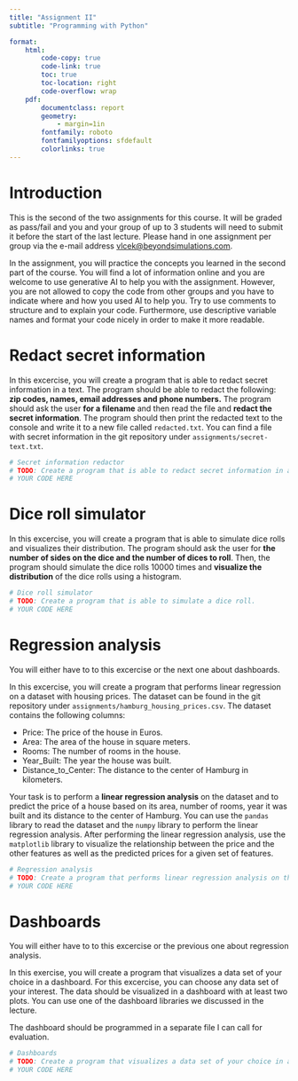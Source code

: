 ```yaml
---
title: "Assignment II"
subtitle: "Programming with Python"

format:
    html:
        code-copy: true
        code-link: true
        toc: true
        toc-location: right
        code-overflow: wrap
    pdf: 
        documentclass: report
        geometry:
            - margin=1in
        fontfamily: roboto
        fontfamilyoptions: sfdefault
        colorlinks: true
---
```


# Introduction
This is the second of the two assignments for this course. It will be graded as pass/fail and you and your group of up to 3 students will need to submit it before the start of the last lecture. Please hand in one assignment per group via the e-mail address [vlcek@beyondsimulations.com](mailto:vlcek@beyondsimulations.com).

In the assignment, you will practice the concepts you learned in the second part of the course. You will find a lot of information online and you are welcome to use generative AI to help you with the assignment. However, you are not allowed to copy the code from other groups and you have to indicate where and how you used AI to help you. Try to use comments to structure and to explain your code. Furthermore, use descriptive variable names and format your code nicely in order to make it more readable.

# Redact secret information
In this excercise, you will create a program that is able to redact secret information in a text. The program should be able to redact the following: **zip codes, names, email addresses and phone numbers.** The program should ask the user **for a filename** and then read the file and **redact the secret information**. The program should then print the redacted text to the console and write it to a new file called `redacted.txt`. You can find a file with secret information in the git repository under `assignments/secret-text.txt`.

```python
# Secret information redactor
# TODO: Create a program that is able to redact secret information in a text.
# YOUR CODE HERE
```    
   
# Dice roll simulator
In this excercise, you will create a program that is able to simulate dice rolls and visualizes their distribution. The program should ask the user for **the number of sides on the dice and the number of dices to roll**. Then, the program should simulate the dice rolls 10000 times and **visualize the distribution** of the dice rolls using a histogram.    

```python
# Dice roll simulator
# TODO: Create a program that is able to simulate a dice roll.
# YOUR CODE HERE
```

# Regression analysis

:::{.callout-note}

You will either have to to this excercise or the next one about dashboards.

:::

In this excercise, you will create a program that performs linear regression on a dataset with housing prices. The  dataset can be found in the git repository under `assignments/hamburg_housing_prices.csv`. The dataset contains the following columns:

- Price: The price of the house in Euros.
- Area: The area of the house in square meters.
- Rooms: The number of rooms in the house.
- Year_Built: The year the house was built.
- Distance_to_Center: The distance to the center of Hamburg in kilometers.  

Your task is to perform a **linear regression analysis** on the dataset and to predict the price of a house based on its area, number of rooms, year it was built and its distance to the center of Hamburg. You can use the `pandas` library to read the dataset and the `numpy` library to perform the linear regression analysis. After performing the linear regression analysis, use the `matplotlib` library to visualize the relationship between the price and the other features as well as the predicted prices for a given set of features.

```python
# Regression analysis
# TODO: Create a program that performs linear regression analysis on the dataset.
# YOUR CODE HERE
```

# Dashboards

:::{.callout-note}

You will either have to to this excercise or the previous one about regression analysis.

:::

In this exercise, you will create a program that visualizes a data set of your choice in a dashboard. For this excercise, you can choose any data set of your interest. The data should be visualized in a dashboard with at least two plots. You can use one of the dashboard libraries we discussed in the lecture.

:::{.callout-note}

The dashboard should be programmed in a separate file I can call for evaluation.

:::

```python
# Dashboards
# TODO: Create a program that visualizes a data set of your choice in a dashboard.
# YOUR CODE HERE
```